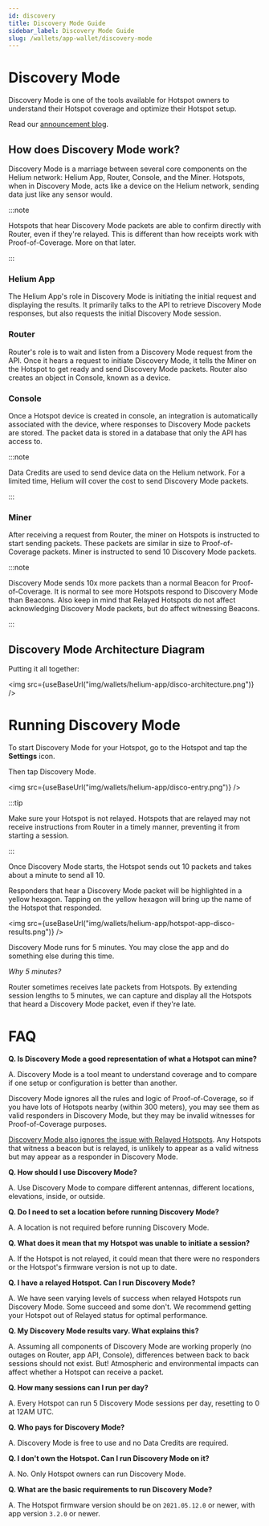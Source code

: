 ```yaml
---
id: discovery
title: Discovery Mode Guide
sidebar_label: Discovery Mode Guide
slug: /wallets/app-wallet/discovery-mode
---
```



# Discovery Mode

Discovery Mode is one of the tools available for Hotspot owners to understand
their Hotspot coverage and optimize their Hotspot setup.

Read our
[announcement blog](https://blog.helium.com/uncover-your-hotspots-potential-discovery-mode-a14003ec23d).

## How does Discovery Mode work?

Discovery Mode is a marriage between several core components on the Helium
network: Helium App, Router, Console, and the Miner. Hotspots, when in Discovery
Mode, acts like a device on the Helium network, sending data just like any
sensor would.

:::note

Hotspots that hear Discovery Mode packets are able to confirm directly with
Router, even if they're relayed. This is different than how receipts work with
Proof-of-Coverage. More on that later.

:::

### Helium App

The Helium App's role in Discovery Mode is initiating the initial request and
displaying the results. It primarily talks to the API to retrieve Discovery Mode
responses, but also requests the initial Discovery Mode session.

### Router

Router's role is to wait and listen from a Discovery Mode request from the API.
Once it hears a request to initiate Discovery Mode, it tells the Miner on the
Hotspot to get ready and send Discovery Mode packets. Router also creates an
object in Console, known as a device.

### Console

Once a Hotspot device is created in console, an integration is automatically
associated with the device, where responses to Discovery Mode packets are
stored. The packet data is stored in a database that only the API has access to.

:::note

Data Credits are used to send device data on the Helium network. For a limited
time, Helium will cover the cost to send Discovery Mode packets.

:::

### Miner

After receiving a request from Router, the miner on Hotspots is instructed to
start sending packets. These packets are similar in size to Proof-of-Coverage
packets. Miner is instructed to send 10 Discovery Mode packets.

:::note

Discovery Mode sends 10x more packets than a normal Beacon for
Proof-of-Coverage. It is normal to see more Hotspots respond to Discovery Mode
than Beacons. Also keep in mind that Relayed Hotspots do not affect
acknowledging Discovery Mode packets, but do affect witnessing Beacons.

:::

## Discovery Mode Architecture Diagram

Putting it all together:

<img src={useBaseUrl("img/wallets/helium-app/disco-architecture.png")} />

# Running Discovery Mode

To start Discovery Mode for your Hotspot, go to the Hotspot and tap the
**Settings** icon.

Then tap Discovery Mode.

<img src={useBaseUrl("img/wallets/helium-app/disco-entry.png")} />

:::tip

Make sure your Hotspot is not relayed. Hotspots that are relayed may not receive
instructions from Router in a timely manner, preventing it from starting a
session.

:::

Once Discovery Mode starts, the Hotspot sends out 10 packets and takes about a
minute to send all 10.

Responders that hear a Discovery Mode packet will be highlighted in a yellow
hexagon. Tapping on the yellow hexagon will bring up the name of the Hotspot
that responded.

<img src={useBaseUrl("img/wallets/helium-app/hotspot-app-disco-results.png")} />

Discovery Mode runs for 5 minutes. You may close the app and do something else
during this time.

_Why 5 minutes?_

Router sometimes receives late packets from Hotspots. By extending session
lengths to 5 minutes, we can capture and display all the Hotspots that heard a
Discovery Mode packet, even if they're late.

# FAQ

**Q. Is Discovery Mode a good representation of what a Hotspot can mine?**

A. Discovery Mode is a tool meant to understand coverage and to compare if one
setup or configuration is better than another.

Discovery Mode ignores all the rules and logic of Proof-of-Coverage, so if you
have lots of Hotspots nearby (within 300 meters), you may see them as valid
responders in Discovery Mode, but they may be invalid witnesses for
Proof-of-Coverage purposes.

[Discovery Mode also ignores the issue with Relayed Hotspots](https://docs.helium.com/troubleshooting/understanding-witnesses/#relayed-hotspot-as-a-witness).
Any Hotspots that witness a beacon but is relayed, is unlikely to appear as a
valid witness but may appear as a responder in Discovery Mode.

**Q. How should I use Discovery Mode?**

A. Use Discovery Mode to compare different antennas, different locations,
elevations, inside, or outside.

**Q. Do I need to set a location before running Discovery Mode?**

A. A location is not required before running Discovery Mode.

**Q. What does it mean that my Hotspot was unable to initiate a session?**

A. If the Hotspot is not relayed, it could mean that there were no responders or
the Hotspot's firmware version is not up to date.

**Q. I have a relayed Hotspot. Can I run Discovery Mode?**

A. We have seen varying levels of success when relayed Hotspots run Discovery
Mode. Some succeed and some don't. We recommend getting your Hotspot out of
Relayed status for optimal performance.

**Q. My Discovery Mode results vary. What explains this?**

A. Assuming all components of Discovery Mode are working properly (no outages on
Router, app API, Console), differences between back to back sessions should not
exist. But! Atmospheric and environmental impacts can affect whether a Hotspot
can receive a packet.

**Q. How many sessions can I run per day?**

A. Every Hotspot can run 5 Discovery Mode sessions per day, resetting to 0 at
12AM UTC.

**Q. Who pays for Discovery Mode?**

A. Discovery Mode is free to use and no Data Credits are required.

**Q. I don't own the Hotspot. Can I run Discovery Mode on it?**

A. No. Only Hotspot owners can run Discovery Mode.

**Q. What are the basic requirements to run Discovery Mode?**

A. The Hotspot firmware version should be on `2021.05.12.0` or newer, with app
version `3.2.0` or newer.
